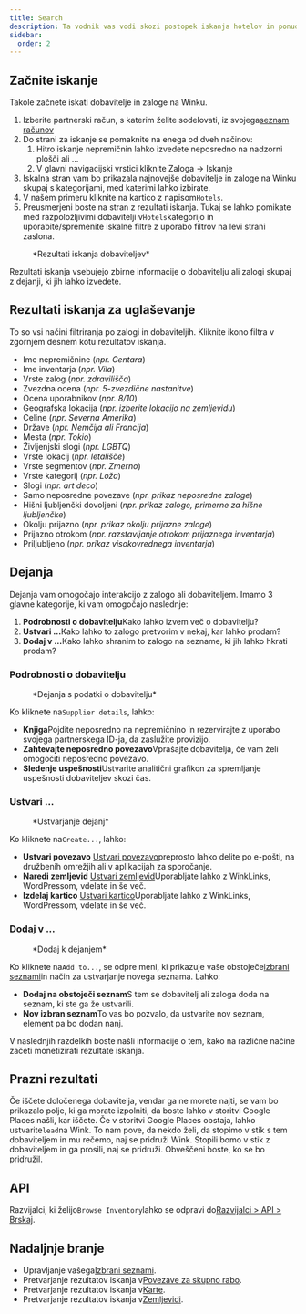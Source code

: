 ```yaml
---
title: Search
description: Ta vodnik vas vodi skozi postopek iskanja hotelov in ponudbe.
sidebar:
  order: 2
---
```


## Začnite iskanje

Takole začnete iskati dobavitelje in zaloge na Winku.

1. Izberite partnerski račun, s katerim želite sodelovati, iz svojega[seznam računov](https://studio.wink.travel/company/list)
2. Do strani za iskanje se pomaknite na enega od dveh načinov:
   1. Hitro iskanje nepremičnin lahko izvedete neposredno na nadzorni plošči ali ...
   2. V glavni navigacijski vrstici kliknite Zaloga → Iskanje
3. Iskalna stran vam bo prikazala najnovejše dobavitelje in zaloge na Winku skupaj s kategorijami, med katerimi lahko izbirate.
4. V našem primeru kliknite na kartico z napisom`Hotels`.
5. Preusmerjeni boste na stran z rezultati iskanja. Tukaj se lahko pomikate med razpoložljivimi dobavitelji v`Hotels`kategorijo in uporabite/spremenite iskalne filtre z uporabo filtrov na levi strani zaslona.

<figure>
  <CloudinaryImage width="700" height="570" resize="scale" quality="best" alt="Rezultati iskanja" src="academy/search-results" errorImage="noimage_opaque_nyrtl0.png" />

  <figcaption>*Rezultati iskanja dobaviteljev*</figcaption>
</figure>


Rezultati iskanja vsebujejo zbirne informacije o dobavitelju ali zalogi skupaj z dejanji, ki jih lahko izvedete.

## Rezultati iskanja za uglaševanje

To so vsi načini filtriranja po zalogi in dobaviteljih. Kliknite ikono filtra v zgornjem desnem kotu rezultatov iskanja.

* Ime nepremičnine (*npr. Centara*)
* Ime inventarja (*npr. Vila*)
* Vrste zalog (*npr. zdravilišča*)
* Zvezdna ocena (*npr. 5-zvezdične nastanitve*)
* Ocena uporabnikov (*npr. 8/10*)
* Geografska lokacija (*npr. izberite lokacijo na zemljevidu*)
* Celine (*npr. Severna Amerika*)
* Države (*npr. Nemčija ali Francija*)
* Mesta (*npr. Tokio*)
* Življenjski slogi (*npr. LGBTQ*)
* Vrste lokacij (*npr. letališče*)
* Vrste segmentov (*npr. Zmerno*)
* Vrste kategorij (*npr. Loža*)
* Slogi (*npr. art deco*)
* Samo neposredne povezave (*npr. prikaz neposredne zaloge*)
* Hišni ljubljenčki dovoljeni (*npr. prikaz zaloge, primerne za hišne ljubljenčke*)
* Okolju prijazno (*npr. prikaz okolju prijazne zaloge*)
* Prijazno otrokom (*npr. razstavljanje otrokom prijaznega inventarja*)
* Priljubljeno (*npr. prikaz visokovrednega inventarja*)

## Dejanja

Dejanja vam omogočajo interakcijo z zalogo ali dobaviteljem. Imamo 3 glavne kategorije, ki vam omogočajo naslednje:

1. **Podrobnosti o dobavitelju**Kako lahko izvem več o dobavitelju?
2. **Ustvari ...**&#x4B;ako lahko to zalogo pretvorim v nekaj, kar lahko prodam?
3. **Dodaj v ...**&#x4B;ako lahko shranim to zalogo na sezname, ki jih lahko hkrati prodam?

### Podrobnosti o dobavitelju

<figure>
  <CloudinaryImage width="350" height="190" resize="scale" quality="best" alt="Podrobnosti o dobavitelju" src="academy/supplier-details" errorImage="noimage_opaque_nyrtl0.png" />

  <figcaption>*Dejanja s podatki o dobavitelju*</figcaption>
</figure>


Ko kliknete na`Supplier details`, lahko:

* **Knjiga**Pojdite neposredno na nepremičnino in rezervirajte z uporabo svojega partnerskega ID-ja, da zaslužite provizijo.
* **Zahtevajte neposredno povezavo**Vprašajte dobavitelja, če vam želi omogočiti neposredno povezavo.
* **Sledenje uspešnosti**Ustvarite analitični grafikon za spremljanje uspešnosti dobaviteljev skozi čas.

### Ustvari ...

<figure>
  <CloudinaryImage width="350" height="238" resize="scale" quality="best" alt="Dejanja" src="academy/inventory-actions" errorImage="noimage_opaque_nyrtl0.png" />

  <figcaption>*Ustvarjanje dejanj*</figcaption>
</figure>


Ko kliknete na`Create...`, lahko:

* **Ustvari povezavo** [Ustvari povezavo](/studio/shareable-links)preprosto lahko delite po e-pošti, na družbenih omrežjih ali v aplikacijah za sporočanje.
* **Naredi zemljevid** [Ustvari zemljevid](/studio/maps)Uporabljate lahko z WinkLinks, WordPressom, vdelate in še več.
* **Izdelaj kartico** [Ustvari kartico](/studio/cards)Uporabljate lahko z WinkLinks, WordPressom, vdelate in še več.

### Dodaj v ...

<figure>
  <CloudinaryImage width="350" height="203" resize="scale" quality="best" alt="Dejanja" src="academy/add-to" errorImage="noimage_opaque_nyrtl0.png" />

  <figcaption>*Dodaj k dejanjem*</figcaption>
</figure>


Ko kliknete na`Add to...`, se odpre meni, ki prikazuje vaše obstoječe[izbrani seznami](/studio/curated-lists)in način za ustvarjanje novega seznama. Lahko:

* **Dodaj na obstoječi seznam**S tem se dobavitelj ali zaloga doda na seznam, ki ste ga že ustvarili.
* **Nov izbran seznam**To vas bo pozvalo, da ustvarite nov seznam, element pa bo dodan nanj.

V naslednjih razdelkih boste našli informacije o tem, kako na različne načine začeti monetizirati rezultate iskanja.

## Prazni rezultati

Če iščete določenega dobavitelja, vendar ga ne morete najti, se vam bo prikazalo polje, ki ga morate izpolniti, da boste lahko v storitvi Google Places našli, kar iščete. Če v storitvi Google Places obstaja, lahko ustvarite`lead`na Wink.
To nam pove, da nekdo želi, da stopimo v stik s tem dobaviteljem in mu rečemo, naj se pridruži Wink. Stopili bomo v stik z dobaviteljem in ga prosili, naj se pridruži. Obveščeni boste, ko se bo pridružil.

## API

Razvijalci, ki želijo`Browse Inventory`lahko se odpravi do[Razvijalci > API > Brskaj](/developers/apis/#browse-api).

## Nadaljnje branje

* Upravljanje vašega[Izbrani seznami](/studio/curated-lists).
* Pretvarjanje rezultatov iskanja v[Povezave za skupno rabo](/studio/shareable-links).
* Pretvarjanje rezultatov iskanja v[Karte](/studio/cards).
* Pretvarjanje rezultatov iskanja v[Zemljevidi](/studio/maps).

